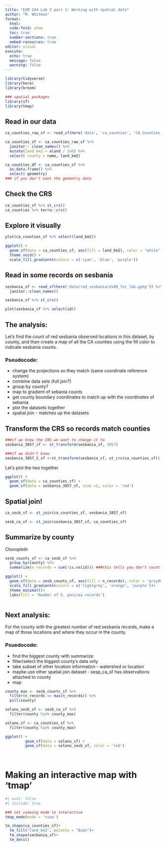 ```yaml
---
title: "ESM 244 Lab 3 part 1: Working with spatial data"
author: "M. Whitman"
format: 
  html:
  code-fold: show
  toc: true
  number-sections: true
  embed-resources: true
editor: visual
execute: 
  echo: true
  message: false
  warning: false
---
```


```r
library(tidyverse)
library(here)
library(broom)

### spatial packages
library(sf)
library(tmap)
```

## Read in our data

```r
ca_counties_raw_sf <- read_sf(here('data', 'ca_counties', 'CA_Counties_TIGER2016.shp'))

ca_counties_sf <- ca_counties_raw_sf %>% 
  janitor:: clean_names() %>% 
  mutate(land_km2 = aland / 1e6) %>% 
  select( county = name, land_km2)

ca_counties_df <- ca_counties_sf %>% 
  as.data.frame() %>% 
  select(-geometry)
### if you don't want the geometry data
```

## Check the CRS

```r
ca_counties_sf %>% st_crs()
ca_counties %>% terra::crs()
```

## Explore it visually

```r
plot(ca_counties_sf %>% select(land_km2))
```

```r
ggplot() +
  geom_sf(data = ca_counties_sf, aes(fill = land_km2), color = "white", size = 0.1) +
  theme_void() +
  scale_fill_gradientn(colors = c('cyan', 'blue', 'purple'))
```

## Read in some records on sesbania

```r
sesbania_sf <- read_sf(here('data/red_sesbania/ds80_for_lab.gpkg')) %>% 
  janitor::clean_names()

sesbania_sf %>% st_crs()

plot(sesbania_sf %>% select(id))
```

## The analysis:

Let's find the count of red sesbania observed locations in this dataset, by county, and then create a map of all the CA counties using the fill color to indicate sesbania counts.

### Pseudocode:

-   change the projections so they match (same coordinate reference system)
-   combine data sets (full join?)
-   group by county?
-   map to gradient of sebania counts
-   get county boundary coordinates to match up with the coordinates of sebania
-   plot the datasets together
-   spatial join - matches up the datasets

## Transform the CRS so records match counties

```r
###if we know the CRS we want to change it to
sesbania_3857_sf <- st_transform(sesbania_sf, 3857)

###if we didn't know
sesbania_3857_2_sf <-st_transform(sesbania_sf, st_crs(ca_counties_sf))

```

Let's plot the two together

```r
ggplot() +
  geom_sf(data = ca_counties_sf) +
  geom_sf(data = sesbania_3857_sf, size =1, color = 'red')
```

## Spatial join!

```r
ca_sesb_sf <- st_join(ca_counties_sf, sesbania_3857_sf)

sesb_ca_sf <- st_join(sesbania_3857_sf, ca_counties_sf)
```

## Summarize by county

Choropleth

```r
sesb_counts_sf <- ca_sesb_sf %>% 
  group_by(county) %>% 
  summarize(n_records = sum(!is.na(id))) ###this tells you don't count na as observation

ggplot() +
  geom_sf(data = sesb_counts_sf, aes(fill = n_records), color = 'grey90', size = 1)+
  scale_fill_gradientn(colors = c('lightgrey', 'orange', 'purple'))+
  theme_minimal()+
  labs(fill = 'Number of S. punicea records')
  
```

## Next analysis:

For the county with the greatest number of red sesbania records, make a map of those locations and where they occur in the county.

### Psuedocode:

-   find the biggest county with summarize
-   filter/select the biggest county's data only
-   take subset of other location information - watershed or location
-   maybe use other spatial join dataset - sesp_ca_sf has observations attached to county
-   map

```r
county_max <- sesb_counts_sf %>% 
  filter(n_records == max(n_records)) %>% 
  pull(county)

solano_sesb_sf <- sesb_ca_sf %>% 
  filter(county %in% county_max)

solano_sf <- ca_counties_sf %>% 
  filter(county %in% county_max)

ggplot() + 
         geom_sf(data = solano_sf) +
         geom_sf(data = solano_sesb_sf, color = 'red')
       
  
```

# Making an interactive map with 'tmap'

```r
#| eval: false
#| include: true 

### set viewing mode to interactive 
tmap_mode(mode = 'view')

tm_shape(ca_counties_sf)+
  tm_fill("land_km2", palette = "BuGn")+
  tm_shape(sesbania_sf)+
  tm_dots()
  
```
